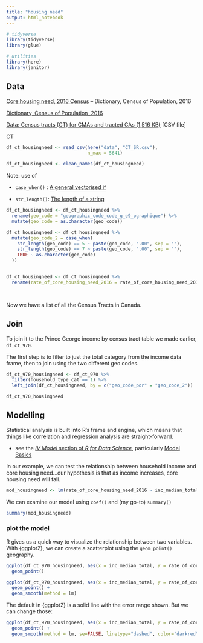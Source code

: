```yaml
---
title: "housing need"
output: html_notebook
---
```



```r
# tidyverse
library(tidyverse)
library(glue)

# utilities
library(here)
library(janitor)
```


## Data


[Core housing need, 2016 Census](https://www12.statcan.gc.ca/census-recensement/2016/dp-pd/chn-biml/index-eng.cfm) -- Dictionary, Census of Population, 2016


[Dictionary, Census of Population, 2016](https://www12.statcan.gc.ca/census-recensement/2016/ref/dict/households-menage037-eng.cfm)


[Data: Census tracts (CT) for CMAs and tracted CAs (1,516 KB)](https://www12.statcan.gc.ca/census-recensement/2016/dp-pd/chn-biml/CT_SR.csv) [CSV file]


CT

```r
df_ct_housingneed <- read_csv(here("data", "CT_SR.csv"), 
                              n_max = 5641)

df_ct_housingneed <- clean_names(df_ct_housingneed)

```


Note: use of 

* `case_when()` : [A general vectorised if](https://dplyr.tidyverse.org/reference/case_when.html)

* `str_length()`: [The length of a string](https://stringr.tidyverse.org/reference/str_length.html)

```r

df_ct_housingneed <- df_ct_housingneed %>% 
  rename(geo_code = "geographic_code_code_g_e9_ographique") %>% 
  mutate(geo_code = as.character(geo_code)) 

```





```r

df_ct_housingneed <- df_ct_housingneed %>% 
  mutate(geo_code_2 = case_when(
    str_length(geo_code) == 5 ~ paste(geo_code, ".00", sep = ""),
    str_length(geo_code) == 7 ~ paste(geo_code, ".00", sep = ""),
    TRUE ~ as.character(geo_code)
  ))


df_ct_housingneed <- df_ct_housingneed %>% 
  rename(rate_of_core_housing_need_2016 = rate_of_core_housing_need_2016_1_taux_des_besoins_imp_e9_rieux_en_mati_e8_re_de_logement_2016_1)
  



```


Now we have a list of all the Census Tracts in Canada.


## Join

To join it to the Prince George income by census tract table we made earlier, `df_ct_970`.

The first step is to filter to just the total category from the income data frame, then to join using the two different geo codes. 

```r

df_ct_970_housingneed <- df_ct_970 %>% 
  filter(household_type_cat == 1) %>% 
  left_join(df_ct_housingneed, by = c("geo_code_por" = "geo_code_2"))

df_ct_970_housingneed

```



## Modelling 

Statistical analysis is built into R's frame and engine, which means that things like correlation and regression analysis are straight-forward.

* see the [_IV Model_ section of _R for Data Science_](https://r4ds.had.co.nz/model-intro.html), particularly [Model Basics](https://r4ds.had.co.nz/model-basics.html)

In our example, we can test the relationship between household income and core housing need...our hypothesis is that as income increases, core housing need will fall.

```r

mod_housingneed <- lm(rate_of_core_housing_need_2016 ~ inc_median_total, data = df_ct_970_housingneed)


```


We can examine our model using `coef()` and (my go-to) `summary()`

```r

summary(mod_housingneed)

```


### plot the model

R gives us a quick way to visualize the relationship between two variables. With {ggplot2}, we can create a scatterplot using the `geom_point()` geography.


```r

ggplot(df_ct_970_housingneed, aes(x = inc_median_total, y = rate_of_core_housing_need_2016)) +
  geom_point()

```



```r

ggplot(df_ct_970_housingneed, aes(x = inc_median_total, y = rate_of_core_housing_need_2016)) +
  geom_point() +
  geom_smooth(method = lm)

```



The default in {ggplot2} is a solid line with the error range shown. But we can change those:


```r

ggplot(df_ct_970_housingneed, aes(x = inc_median_total, y = rate_of_core_housing_need_2016)) +
  geom_point() +
  geom_smooth(method = lm, se=FALSE, linetype="dashed", color="darkred")

```

























